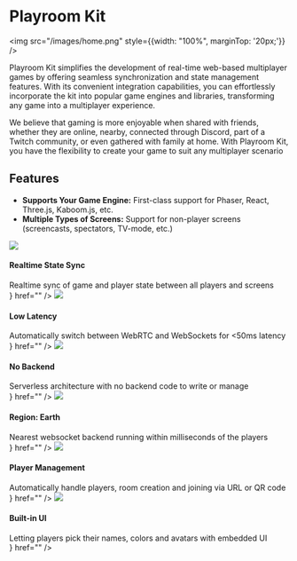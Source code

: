 # Playroom Kit

<img src="/images/home.png" style={{width: "100%", marginTop: '20px;'}} />

Playroom Kit simplifies the development of real-time web-based multiplayer games by offering seamless synchronization and state management features. With its convenient integration capabilities, you can effortlessly incorporate the kit into popular game engines and libraries, transforming any game into a multiplayer experience.

We believe that gaming is more enjoyable when shared with friends, whether they are online, nearby, connected through Discord, part of a Twitch community, or even gathered with family at home. With Playroom Kit, you have the flexibility to create your game to suit any multiplayer scenario

<div style={{clear: "both"}}></div>

## Features
- **Supports Your Game Engine:**
First-class support for Phaser, React, Three.js, Kaboom.js, etc.
- **Multiple Types of Screens:**
Support for non-player screens (screencasts, spectators, TV-mode, etc.)


<Cards>
  <Card
  	style={{border:"1px solid #8D6BED"}}
    title={<div><img src="/images/sync.png" style={{width: "32px", marginTop: '20px;'}}></img><h4>Realtime State Sync</h4><div style={{fontSize:"0.8em"}}>Realtime sync of game and player state between all players and screens</div></div>}
    href=""
  />
   <Card
    style={{border:"1px solid #8D6BED"}}
    title={<div><img src="/images/latency.png" style={{width: "32px", marginTop: '20px;'}}></img><h4>Low Latency</h4><div style={{fontSize:"0.8em"}}>Automatically switch between WebRTC and WebSockets for &lt;50ms latency</div></div>}
    href=""
  />
   <Card
    style={{border:"1px solid #8D6BED"}}
    title={<div><img src="/images/backend.png" style={{width: "32px", marginTop: '20px;'}}></img><h4>No Backend</h4><div style={{fontSize:"0.8em"}}>Serverless architecture with no backend code to write or manage</div></div>}
    href=""
  />
  <Card
    style={{border:"1px solid #8D6BED"}}
    title={<div><img src="/images/earth.png" style={{width: "32px", marginTop: '20px;'}}></img><h4>Region: Earth</h4><div style={{fontSize:"0.8em"}}>Nearest websocket backend running within milliseconds of the players</div></div>}
    href=""
  />
   <Card
    style={{border:"1px solid #8D6BED"}}
    title={<div><img src="/images/player.png" style={{width: "32px", marginTop: '20px;'}}></img><h4>Player Management</h4><div style={{fontSize:"0.8em"}}>Automatically handle players, room creation and joining via URL or QR code</div></div>}
    href=""
  />
     <Card
    style={{border:"1px solid #8D6BED"}}
    title={<div><img src="/images/ui.png" style={{width: "32px", marginTop: '20px;'}}></img><h4>Built-in UI</h4><div style={{fontSize:"0.8em"}}>Letting players pick their names, colors and avatars with embedded UI</div></div>}
    href=""
  />



</Cards>